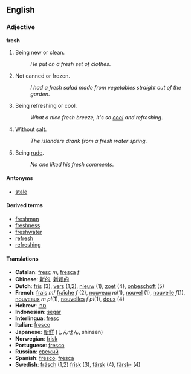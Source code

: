 ==English==
=== Adjective ===
'''fresh'''
#Being new or clean.
#:''He put on a fresh set of clothes''. 
#Not canned or frozen.
#:''I had a fresh salad made from vegetables straight out of the garden''.
#Being refreshing or cool.
#:''What a nice fresh breeze, it's so [[cool]] and refreshing''.
#Without salt.
#:''The islanders drank from a fresh water spring''.
#Being [[rude]].
#:''No one liked his fresh comments''.

==== Antonyms ====
*[[stale]]

==== Derived terms ====
*[[freshman]]
*[[freshness]]
*[[freshwater]]
*[[refresh]]
*[[refreshing]]

====Translations====
*'''Catalan''': [[fresc]] ''m'', [[fresca]] ''f''
*'''Chinese''': [[新的]], [[新颖的]]
*'''Dutch''': [[fris]] (3), [[vers]] (1,2), [[nieuw]] (1), [[zoet]] (4), [[onbeschoft]] (5)
*'''French''': [[frais]] ''m''/ [[fraîche]] ''f'' (2), [[nouveau]] ''m''(1), [[nouvel]] (1), [[nouvelle]] ''f''(1), [[nouveaux]] ''m pl''(1), [[nouvelles]] ''f pl''(1), [[doux]] (4)
*'''Hebrew''': [[טרי]]
*'''Indonesian''': [[segar]]
*'''Interlingua''': [[fresc]]
*'''Italian''': [[fresco]]
*'''Japanese''': [[新鮮]] (しんせん, shinsen)
*'''Norwegian''': [[frisk]]
*'''Portuguese''': [[fresco]]
*'''Russian''': [[свежий]]
*'''Spanish''': [[fresco]], [[fresca]]
*'''Swedish''': [[fräsch]] (1,2) [[frisk]] (3), [[färsk]] (4), [[färsk-]] (4)
